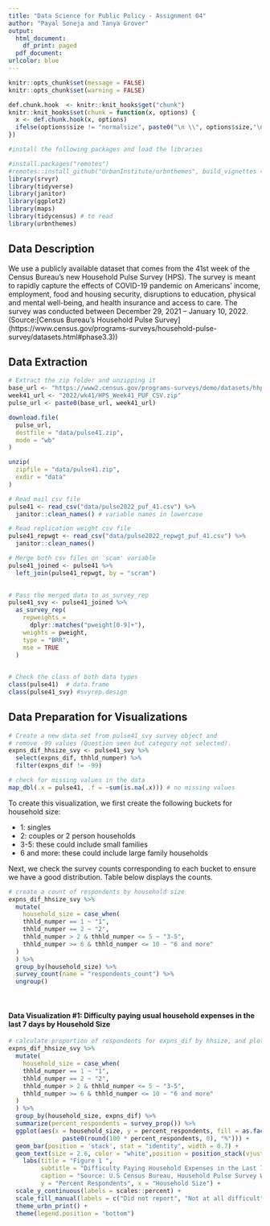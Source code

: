```yaml
---
title: "Data Science for Public Policy - Assignment 04"
author: "Payal Soneja and Tanya Grover"
output:
  html_document: 
    df_print: paged
  pdf_document: 
urlcolor: blue
---
```


```r
knitr::opts_chunk$set(message = FALSE)
knitr::opts_chunk$set(warning = FALSE)
```

```r
def.chunk.hook  <- knitr::knit_hooks$get("chunk")
knitr::knit_hooks$set(chunk = function(x, options) {
  x <- def.chunk.hook(x, options)
  ifelse(options$size != "normalsize", paste0("\n \\", options$size,"\n\n", x, "\n\n \\normalsize"), x)
})

```

\begin{center}
\Huge{PPOL 670 | Assignment 4}

\Huge{Data Visualization, Markdown, and Git}
\end{center}

\vspace{0.1in}

```r
#install the following packages and load the libraries

#install.packages("remotes")
#remotes::install_github("UrbanInstitute/urbnthemes", build_vignettes = TRUE)
library(srvyr)
library(tidyverse)
library(janitor)
library(ggplot2)
library(maps)
library(tidycensus) # to read
library(urbnthemes)
```

## Data Description

We use a publicly available dataset that comes from the 41st week of the Census Bureau’s new Household Pulse Survey (HPS). The survey is meant to rapidly capture the effects of COVID-19 pandemic on Americans’ income, employment, food and housing security, disruptions to education, physical and mental well-being, and health insurance and access to care. The survey was conducted between December 29, 2021 – January 10, 2022.
(Source:[Census Bureau’s Household Pulse Survey] (https://www.census.gov/programs-surveys/household-pulse-survey/datasets.html#phase3.3))

## Data Extraction

```r
# Extract the zip folder and unzipping it
base_url <- "https://www2.census.gov/programs-surveys/demo/datasets/hhp/"
week41_url <- "2022/wk41/HPS_Week41_PUF_CSV.zip"
pulse_url <- paste0(base_url, week41_url)

download.file(
  pulse_url,
  destfile = "data/pulse41.zip",
  mode = "wb"
)

unzip(
  zipfile = "data/pulse41.zip",
  exdir = "data"
)
```

```r
# Read mail csv file
pulse41 <- read_csv("data/pulse2022_puf_41.csv") %>%
  janitor::clean_names() # variable names in lowercase

# Read replication weight csv file
pulse41_repwgt <- read_csv("data/pulse2022_repwgt_puf_41.csv") %>%
  janitor::clean_names()

# Merge both csv files on 'scam' variable
pulse41_joined <- pulse41 %>%
  left_join(pulse41_repwgt, by = "scram")
  
```

```r
# Pass the merged data to as_survey_rep
pulse41_svy <- pulse41_joined %>%
  as_survey_rep(
    repweights = 
      dplyr::matches("pweight[0-9]+"),
    weights = pweight,
    type = "BRR",
    mse = TRUE
  )
  
```

```r
# Check the class of both data types
class(pulse41)  # data.frame
class(pulse41_svy) #svyrep.design
```

## Data Preparation for Visualizations

```r
# Create a new data set from pulse41_svy survey object and 
# remove -99 values (Question seen but category not selected).
expns_dif_hhsize_svy <- pulse41_svy %>%
  select(expns_dif, thhld_numper) %>%
  filter(expns_dif != -99)

# check for missing values in the data
map_dbl(.x = pulse41, .f = ~sum(is.na(.x))) # no missing values
```

To create this visualization, we first create the following buckets for household size:

+ 1: singles
+ 2: couples or 2 person households
+ 3-5: these could include small families
+ 6 and more: these could include large family households

Next, we check the survey counts corresponding to each bucket to ensure we have a good distribution. Table below displays the counts.
```r
# create a count of respondents by household size
expns_dif_hhsize_svy %>% 
  mutate(
    household_size = case_when(
    thhld_numper == 1 ~ "1",
    thhld_numper == 2 ~ "2",
    thhld_numper > 2 & thhld_numper <= 5 ~ "3-5",
    thhld_numper >= 6 & thhld_numper <= 10 ~ "6 and more"
  )
  ) %>%
  group_by(household_size) %>%
  survey_count(name = "respondents_count") %>%
  ungroup()
```

<br/>

#### Data Visualization #1: Difficulty paying usual household expenses in the last 7 days by Household Size

```r
# calculate proportion of respondents for expns_dif by hhsize, and plot the visualization.
expns_dif_hhsize_svy %>%
  mutate(
    household_size = case_when(
    thhld_numper == 1 ~ "1",
    thhld_numper == 2 ~ "2",
    thhld_numper > 2 & thhld_numper <= 5 ~ "3-5",
    thhld_numper >= 6 & thhld_numper <= 10 ~ "6 and more"
  )
  ) %>%
  group_by(household_size, expns_dif) %>%
  summarize(percent_respondents = survey_prop()) %>%
  ggplot(aes(x = household_size, y = percent_respondents, fill = as.factor(expns_dif), label =
               paste0(round(100 * percent_respondents, 0), "%"))) +
  geom_bar(position = 'stack', stat = "identity", width = 0.7) +
  geom_text(size = 2.6, color = "white",position = position_stack(vjust = 0.5)) +
    labs(title = "Figure 1 ", 
         subtitle = "Difficulty Paying Household Expenses in the Last 7 Days by Houshehold Size",
         caption = "Source: U.S Census Bureau, Household Pulse Survey Week 41 of 2022", 
         y = "Percent Respondents", x = "Household Size") +
  scale_y_continuous(labels = scales::percent) +
  scale_fill_manual(labels = c("Did not report", "Not at all difficult", "A little difficult", "Somewhat difficult", "Very Difficult"), values = c("#cfe8f3", "#73bfe2", "#1696d2", "#0a4c6a", "#000000")) +
  theme_urbn_print() +
  theme(legend.position = "bottom")
```
